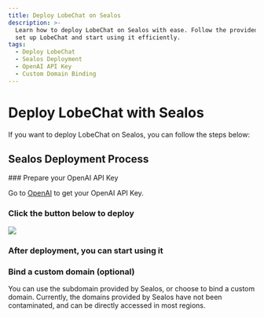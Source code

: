```yaml
---
title: Deploy LobeChat on Sealos
description: >-
  Learn how to deploy LobeChat on Sealos with ease. Follow the provided steps to
  set up LobeChat and start using it efficiently.
tags:
  - Deploy LobeChat
  - Sealos Deployment
  - OpenAI API Key
  - Custom Domain Binding
---
```


# Deploy LobeChat with Sealos

If you want to deploy LobeChat on Sealos, you can follow the steps below:

## Sealos Deployment Process

<Steps>
  ### Prepare your OpenAI API Key

  Go to [OpenAI](https://platform.openai.com/account/api-keys) to get your OpenAI API Key.

  ### Click the button below to deploy

  [![][deploy-button-image]][deploy-link]

  ### After deployment, you can start using it

  ### Bind a custom domain (optional)

  You can use the subdomain provided by Sealos, or choose to bind a custom domain. Currently, the domains provided by Sealos have not been contaminated, and can be directly accessed in most regions.
</Steps>

[deploy-button-image]: https://raw.githubusercontent.com/labring-actions/templates/main/Deploy-on-Sealos.svg
[deploy-link]: https://template.usw.sealos.io/deploy?templateName=lobe-chat

